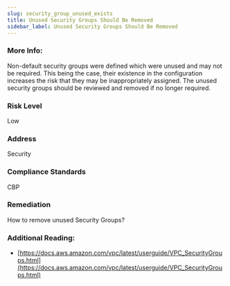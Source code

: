 ```yaml
---
slug: security_group_unused_exists
title: Unused Security Groups Should Be Removed
sidebar_label: Unused Security Groups Should Be Removed
---
```


### More Info:

Non-default security groups were defined which were unused and may not be required. This being the case, their existence in the configuration increases the risk that they may be inappropriately assigned. The unused security groups should be reviewed and removed if no longer required.

### Risk Level

Low

### Address

Security

### Compliance Standards

CBP

### Remediation

How to remove unused Security Groups?

### Additional Reading:

- [https://docs.aws.amazon.com/vpc/latest/userguide/VPC_SecurityGroups.html](https://docs.aws.amazon.com/vpc/latest/userguide/VPC_SecurityGroups.html) 

